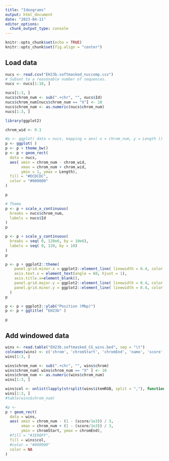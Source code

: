 ```yaml
---
title: "Ideograms"
output: html_document
date: "2023-04-11"
editor_options: 
  chunk_output_type: console
---
```


```r
knitr::opts_chunk$set(echo = TRUE)
knitr::opts_chunk$set(fig.align = "center")
```


## Load data


```r
nucs <- read.csv("EH23b.softmasked_nuccomp.csv")
# Subset to a reasonable number of sequences.
nucs <- nucs[1:10, ]

nucs[1:3, ]
nucs$chrom_num <- sub(".+chr", "", nucs$Id)
nucs$chrom_num[nucs$chrom_num == "X"] <- 10
nucs$chrom_num <- as.numeric(nucs$chrom_num)
nucs[1:3, ]
```


```r
library(ggplot2)

chrom_wid <- 0.1

#p <- ggplot( data = nucs, mapping = aes( x = chrom_num, y = Length ))
p <- ggplot( )
p <- p + theme_bw()
p <- p + geom_rect( 
  data = nucs, 
  aes( xmin = chrom_num - chrom_wid,
       xmax = chrom_num + chrom_wid,
       ymin = 1, ymax = Length),
  fill = "#DCDCDC",
  color = "#000000"
)

p

```


```r
# Theme
p <- p + scale_x_continuous( 
  breaks = nucs$chrom_num,
  labels = nucs$Id
)
p

p <- p + scale_y_continuous(
  breaks = seq( 0, 120e6, by = 10e6), 
  labels = seq( 0, 120, by = 10)
)
p

p <- p + ggplot2::theme( 
    panel.grid.minor.x = ggplot2::element_line( linewidth = 0.4, color = "#C0C0C0", linetype = 3 ),
    axis.text.x = element_text(angle = 60, hjust = 1),
    axis.title.x=element_blank(),
    panel.grid.major.y = ggplot2::element_line( linewidth = 0.4, color = "#C0C0C0", linetype = 1 ),
    panel.grid.minor.y = ggplot2::element_line( linewidth = 0.4, color = "#C0C0C0", linetype = 3 )
  )
p

p <- p + ggplot2::ylab("Position (Mbp)")
p <- p + ggtitle( "EH23b" )

p
```


## Add windowed data


```r
wins <- read.table("EH23b.softmasked_CG_wins.bed", sep = "\t")
colnames(wins) <- c('chrom', 'chromStart', 'chromEnd', 'name', 'score', 'strand', 'thickStart', 'thickEnd', 'itemRGB', 'blockCount', 'blockSizes')
wins[1:3, ]
```


```r
wins$chrom_num <- sub(".+chr", "", wins$chrom)
wins$chrom_num[ wins$chrom_num == "X" ] <- 10
wins$chrom_num <- as.numeric(wins$chrom_num)
wins[1:3, ]

wins$col <- unlist(lapply(strsplit(wins$itemRGB, split = ","), function(x){ rgb(as.numeric(x[1])/255, as.numeric(x[2])/255, as.numeric(x[3])/255)}))
wins[1:3, ]
#table(wins$chrom_num)
```


```r

#p <- 
p + geom_rect( 
  data = wins, 
  aes( xmin = chrom_num - (1 - (score/1e3)) / 3,
       xmax = chrom_num + (1 - (score/1e3)) / 3,
       ymin = chromStart, ymax = chromEnd),
  #fill = "#1E90FF",
  fill = wins$col,
  #color = "#000000"
  color = NA
)


```




